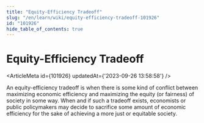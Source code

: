```yaml
---
title: "Equity-Efficiency Tradeoff"
slug: "/en/learn/wiki/equity-efficiency-tradeoff-101926"
id: "101926"
hide_table_of_contents: true
---
```



# Equity-Efficiency Tradeoff

<ArticleMeta id={101926} updatedAt={'2023-09-26 13:58:58'} />
<div className='border-solid border-b border-t-0 my-4 border-[var(--ifm-color-gray-300)]' />

An equity-efficiency tradeoff is when there is some kind of conflict between maximizing economic efficiency and maximizing the equity (or fairness) of society in some way. When and if such a tradeoff exists, economists or public policymakers may decide to sacrifice some amount of economic efficiency for the sake of achieving a more just or equitable society.
